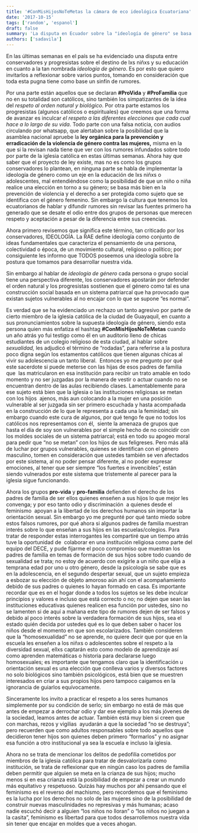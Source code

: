 ```yaml
---
title: '#ConMisHijosNoTeMetas la cámara de eco ideológica Ecuatoriana'
date: '2017-10-15'
tags: ['random', 'espanol']
draft: false
summary: 'La disputa en Ecuador sobre la "ideología de género" se basa en rumores infundados; en realidad, el debate es sobre proteger a las mujeres de la violencia y respetar todas las identidades de género.'
authors: ['sadavila']
---
```


En las últimas semanas en el país se ha evidenciado una disputa entre conservadores y progresistas sobre el destino de lxs niñxs y su educación en cuanto a la tan nombrada _ideología de género_. Es por esto que quiero invitarlos a reflexionar sobre varios puntos, tomando en consideración que toda esta pugna tiene como base un sinfín de rumores.

Por una parte están aquellos que se declaran **#ProVida** y **#ProFamilia** que no en su totalidad son católicos, sino también los simpatizantes de la idea del _respeto al orden natural y biológico_. Por otra parte estamos los progresistas (algunos católicos o espirituales) que creemos que una forma de avanzar es inculcar _el respeto a las diferentes elecciones que cada cual hace a lo largo de su vida_. Todo parte con una falsa noticia, con audios circulando por whatsapp, que alertaban sobre la posibilidad que la asamblea nacional apruebe la **ley orgánica para la prevención y erradicación de la violencia de género contra las mujeres,** misma en la que si la revisan nada tiene que ver con los rumores infundados sobre todo por parte de la iglesia católica en estas últimas semanas. Ahora hay que saber que el proyecto de ley existe, mas no es como los grupos conservadores lo plantean, en ninguna parte se habla de implementar la ideología de género como un eje en la educación de lxs niñxs o adolescentes, mal entendiéndose como la posibilidad de que un niño o niña realice una elección en torno a su género; se basa más bien en la prevención de violencia y el derecho a ser protegida como sujeto que se identifica con el género femenino. Sin embargo la cultura que tenemos los ecuatorianos de hablar y difundir rumores sin revisar las fuentes primero ha generado que se desate el odio entre dos grupos de personas que merecen respeto y aceptación a pesar de la diferencia entre sus creencias.

Ahora primero revisemos que significa este término, tan criticado por los conservadores, IDEOLOGÍA. La RAE define ideología como conjunto de ideas fundamentales que caracteriza el pensamiento de una persona, colectividad o época, de un movimiento cultural, religioso o político; por consiguiente les informo que TODOS poseemos una ideología sobre la postura que tomamos para desarrollar nuestra vida.

Sin embargo al hablar de _ideología de género_ cada persona o grupo social tiene una perspectiva diferente, los conservadores apostarán por defender el orden natural y los progresistas sostienen que el género como tal es una construcción social basada en un sistema patriarcal que ha provocado que existan sujetos vulnerables al no encajar con lo que se supone “es normal”.

Es verdad que se ha evidenciado un rechazo un tanto agresivo por parte de cierto miembro de la iglesia católica de la ciudad de Guayaquil, en cuanto a sus pronunciamientos sobre la supuesta ideología de género, siendo esta persona quien más enfatiza el hashtag **#ConMisHijosNoTeMetas** cuando un año atrás yo fui testigo como él en un auditorio lleno de chicas estudiantes de un colegio religioso de esta ciudad, al hablar sobre _sexualidad,_ les adjudicó el término de “rodadas”, para referirse a la postura poco digna según los estamentos católicos que tienen algunas chicas al vivir su adolescencia un tanto liberal.  Entonces yo me pregunto por qué este sacerdote si puede meterse con las hijas de esos padres de familia que  las matricularon en esa institución para recibir un trato amable en todo momento y no ser juzgadas por la manera de vestir o actuar cuando no se encuentran dentro de las aulas recibiendo clases. Lamentablemente para ese sujeto está bien que la iglesia o las instituciones religiosas se metan con los hijos  ajenos, más aun colocando a la mujer en una posición vulnerable al ser juzgada sin ser primero escuchada y hasta acompañada en la construcción de lo que le representa a cada una la feminidad; sin embargo cuando este cura de algunos, por qué tengo fe que no todos los católicos nos representamos con él,  siente la amenaza de grupos que hasta el día de soy son vulnerables por el simple hecho de no coincidir con los moldes sociales de un sistema patriarcal; está en todo su apogeo moral para pedir que “no se metan” con los hijos de sus feligreses. Pero más allá de luchar por grupos vulnerables, quienes se identifican con el género masculino, tomen en consideración que ustedes también se ven afectados por este sistema, al no poder pensar diferente, al no poder expresar emociones, al tener que ser siempre “los fuertes e invencibles”, están siendo vulnerados por este sistema que tristemente al parecer para la iglesia sigue funcionando.

Ahora los grupos **pro-vida** y **pro-familia** defienden el derecho de los padres de familia de ser ellos quienes enseñen a sus hijos lo que mejor les convenga; y por eso tanto odio y discriminación  a quienes desde el feminismo  apoyan a la libertad de los derechos humanos sin importar la orientación sexual. Sin embargo yo me pregunté por qué tanto miedo sobre estos falsos rumores, por qué ahora si algunos padres de familia muestran interés sobre lo que enseñan a sus hijos en las escuelas/colegios. Para tratar de responder estas interrogantes les compartiré que un tiempo atrás tuve la oportunidad de  colaborar en una institución religiosa como parte del equipo del DECE, y pude fijarme el poco compromiso que muestran los padres de familia en temas de formación de sus hijos sobre todo cuando de sexualidad se trata; no estoy de acuerdo con exigirle a un niño que elija a temprana edad por uno u otro género, desde la psicología se sabe que es en la adolescencia, en el segundo despertar sexual, que un sujeto empieza a esbozar su elección de objeto amoroso aún ahí con el acompañamiento debido de sus padres o quienes lo hayan formado en casa. Es importante recordar que es en el hogar donde a todos los sujetos se les debe inculcar principios y valores e incluso que está correcto o no; no dejen que sean las instituciones educativas quienes realicen esa función por ustedes, sino no se lamenten si de aquí a mañana este tipo de rumores dejen de ser falsos y debido al poco interés sobre la verdadera formación de sus hijos, sea el estado quién decida por ustedes qué es lo que deben saber o hacer los niños desde el momento en que son escolarizados. También consideren que la “homosexualidad” no se aprende, no quiere decir que por que en la escuela les enseñen a los niñxs o adolescentes sobre el respeto a la diversidad sexual, ellxs captarán esto como modelo de aprendizaje así como aprenden matemáticas o historia para declararse luego homosexuales; es importante que tengamos claro que la identificación u orientación sexual es una elección que conlleva varios y diversos factores no solo biológicos sino también psicológicos, está bien que se muestren interesados en criar a sus propios hijos pero tampoco caigamos en la ignorancia de guiarlos equívocamente.

Sinceramente los invito a practicar el respeto a los seres humanos simplemente por su condición de serlo; sin embargo no está de más que antes de empezar a derrochar odio y dar ese ejemplo a los más jóvenes de la sociedad, leamos antes de actuar. También está muy bien si creen que con marchas, rezos y vigilias  ayudarán a que la sociedad “no se destruya”; pero recuerden que como adultos responsables sobre todo aquellos que decidieron tener hijos son quienes deben primero “formarlos” y no asignar esa función a otro institucional ya sea la escuela e incluso la iglesia.

Ahora no se trata de mencionar los delitos de pedofilia cometidos por miembros de la iglesia católica para tratar de desvalorizarla como institución, se trata de reflexionar que en ningún caso los padres de familia deben permitir que alguien se meta en la crianza de sus hijos; mucho menos si en esa crianza está la posibilidad de empezar a crear un mundo más equitativo y respetuoso. Quizás hay muchos por ahí pensando que el feminismo es el reverso del machismo, pero recordemos que el feminismo es la lucha por los derechos no solo de las mujeres sino de la posibilidad de construir nuevas masculinidades no represivas y más humanas; acaso nadie escuchó decir a alguien “los niños no lloran” o “los niños no juegan a la casita”, feminismo es libertad para que todos desarrollemos nuestra vida sin tener que encajar en moldes que a veces ahogan.
